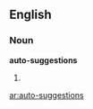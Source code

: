 ==English==

===Noun===
'''auto-suggestions'''

# {{plural of|[[auto-suggestion]]}}

[[ar:auto-suggestions]]